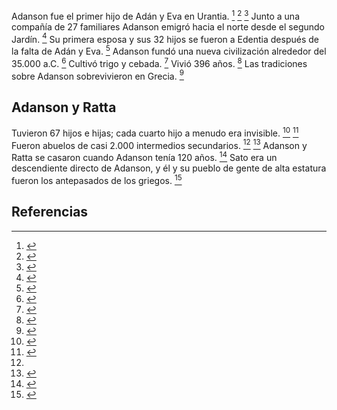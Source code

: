 Adanson fue el primer hijo de Adán y Eva en Urantia. <ref name="n0">{{lib|LU|74|6|2}}</ref> <ref name="n1">{{lib|LU|76|3|3}}</ref> <ref name="n2">{{lib|LU|80|7|5}}</ref> Junto a una compañía de 27 familiares Adanson emigró hacia el norte desde el segundo Jardín. <ref name="n3">{{lib|LU|77|5|5}}</ref> Su primera esposa y sus 32 hijos se fueron a Edentia después de la falta de Adán y Eva. <ref name="n4">{{lib|LU|77|5|3}}</ref> Adanson fundó una nueva civilización alrededor del 35.000 a.C. <ref name="n5">{{lib|LU|77|4|13}}</ref> Cultivó trigo y cebada. <ref name="n6">{{lib|LU|81|1|7}}</ref> Vivió 396 años. <ref name="n7">{{lib|LU|77|5|7}}</ref> Las tradiciones sobre Adanson sobrevivieron en Grecia. <ref name="n8">{{lib|LU|98|1|1}}</ref> 

== {{anchor|Adanson_y_Ratta}} Adanson y Ratta ==

Tuvieron 67 hijos e hijas; cada cuarto hijo a menudo era invisible. <ref name="n9">{{lib|LU|77|5|6}}</ref> <ref name="n10">{{lib|LU|77|6|3}}</ref> Fueron abuelos de casi 2.000 intermedios secundarios. <ref name="n9"/> <ref name="n11">{{lib|LU|77|6}}</ref> Adanson y Ratta se casaron cuando Adanson tenía 120 años. <ref name="n12">{{lib|LU|77|5}}</ref> Sato era un descendiente directo de Adanson, y él y su pueblo de gente de alta estatura fueron los antepasados de los griegos. <ref name="n13">{{lib|LU|80|7|3}}</ref> 

== Referencias ==

<references/>
